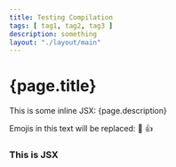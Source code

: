 ```yaml
---
title: Testing Compilation
tags: [ tag1, tag2, tag3 ]
description: something
layout: "./layout/main"
---
```



# {page.title}

This is some inline JSX: {page.description}

Emojis in this text will be replaced: :dog: :+1:

<div style={{ padding: '20px', backgroundColor: 'tomato' }}>
  <h3>This is JSX</h3>
</div>


<Footer />

